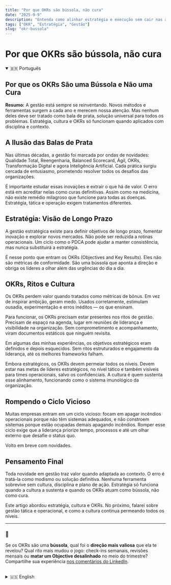 ```yaml
---
title: "Por que OKRs são bússola, não cura"
date: "2025-9-9"
description: "Entenda como alinhar estratégia e execução sem cair nas armadilhas comuns."
tags: ["OKR", "Estratégia", "Gestão"]
slug: "okr-bussola"
---
```

# Por que OKRs são bússola, não cura

<details open>
  <summary>🇧🇷 Português</summary>

## Por que os OKRs São uma Bússola e Não uma Cura

**Resumo:** A gestão está sempre se reinventando. Novos métodos e ferramentas surgem a cada ano e merecem nossa atenção. Mas nenhum deles deve ser tratado como bala de prata, solução universal para todos os problemas. Estratégia, cultura e OKRs só funcionam quando aplicados com disciplina e contexto.

## A Ilusão das Balas de Prata

Nas últimas décadas, a gestão foi marcada por ondas de novidades: Qualidade Total, Reengenharia, Balanced Scorecard, Ágil, OKRs, Transformação Digital e agora Inteligência Artificial. Cada prática surgiu cercada de entusiasmo, prometendo resolver todos os desafios das organizações.

É importante estudar essas inovações e extrair o que há de valor. O erro está em acreditar nelas como curas definitivas. Assim como na medicina, não existe remédio milagroso que funcione para todas as doenças. Estratégia, tática e operação exigem tratamentos diferentes.

## Estratégia: Visão de Longo Prazo

A gestão estratégica existe para definir objetivos de longo prazo, fomentar inovação e explorar novos mercados. Não pode ser reduzida a rotinas operacionais. Um ciclo como o PDCA pode ajudar a manter consistência, mas nunca substituirá a estratégia.

É nesse ponto que entram os OKRs (Objectives and Key Results). Eles não são métricas de conformidade. São uma bússola que aponta a direção e obriga os líderes a olhar além das urgências do dia a dia.

## OKRs, Ritos e Cultura

Os OKRs perdem valor quando tratados como métricas de bônus. Em vez de inspirar ambição, geram medo. Usados corretamente, estimulam ousadia, experimentação e erros inéditos — os que ensinam.

Para funcionar, os OKRs precisam estar presentes nos ritos de gestão. Precisam de espaço na agenda, lugar em reuniões de liderança e visibilidade na organização. Sem comprometimento e acompanhamento, viram documentos estáticos que ninguém revisita.

Em algumas das minhas experiências, os objetivos estratégicos eram definidos e depois esquecidos. Sem ritos estruturados e engajamento da liderança, até os melhores frameworks falham.

Embora estratégicos, os OKRs devem permeiar todos os níveis. Devem estar nas metas de líderes estratégicos, no nível tático e também visíveis para times operacionais, salvo os confidenciais. A cultura é quem sustenta esse alinhamento, funcionando como o sistema imunológico da organização.

## Rompendo o Ciclo Vicioso

Muitas empresas entram em um ciclo vicioso: focam em apagar incêndios operacionais porque não têm sistemas adequados, e não constroem sistemas porque estão ocupadas demais apagando incêndios. Romper esse ciclo exige que a liderança priorize tempo, processos e até um olhar externo que desafie o status quo.

Volto em breve com novidades.

## Pensamento Final

Toda novidade em gestão traz valor quando adaptada ao contexto. O erro é tratá-la como modismo ou solução definitiva. Nenhuma ferramenta sobrevive sem cultura, disciplina e plano de ação. Estratégia só funciona quando a cultura a sustenta e quando os OKRs atuam como bússola, não como cura.

Este artigo abordou estratégia, cultura e OKRs. No próximo, falarei sobre gestão tática e operacional, e como a cultura continua permeando todos os níveis.

---

### 💬
Se os OKRs são uma **bússola**, qual foi o **direção mais valiosa** que ela te revelou? Qual rito mais mudou o jogo: check-ins semanais, revisões mensais ou **matar um Objective desalinhado** no meio do trimestre?  
Compartilhe sua experiência [nos comentários do LinkedIn](https://www.linkedin.com/pulse/why-okrs-compass-cure-eduardo-minari-yqjhf).

</details>

<br />

<details>
  <summary>🇺🇸 English</summary>

## Why OKRs Are a Compass, Not a Cure

**Summary:** Management is constantly reinventing itself. New methods and tools emerge every year and deserve our attention. But none of them should be treated as a silver bullet, a universal solution to every problem. Strategy, culture, and OKRs only work when applied with discipline and context.

## The Illusion of Silver Bullets

Over the past decades, management has been marked by waves of innovation: Total Quality, Reengineering, Balanced Scorecard, Agile, OKRs, Digital Transformation, and now AI. Each new practice arrives with enthusiasm, promising to solve every organizational challenge.

It is important to study these innovations and extract what is valuable. The mistake is to believe in them as definitive cures. Just as in medicine, there is no miracle drug that works for every disease. Strategy, tactics, and operations each require their own approach.

## Strategy: Long-Term Vision

Strategic management exists to set long-term goals, drive innovation, and explore new markets. It cannot be reduced to operational routines. A cycle like PDCA may help with consistency, but it will never replace strategy.

This is where OKRs (Objectives and Key Results) come in. They are not compliance metrics. They are a compass, pointing the organization toward a direction and forcing leaders to look beyond day-to-day urgencies.

## OKRs, Rituals, and Culture

OKRs lose their value when treated as bonus metrics. Instead of inspiring ambition, they create fear. Used correctly, they encourage boldness, experimentation, and unprecedented errors — the kind that teach.

To work, OKRs must be part of management rituals. They need time on the agenda, space in leadership meetings, and visibility across the organization. Without commitment and follow-up, they become static documents that no one revisits.

In some of my experiences, strategic goals were defined once and then forgotten. Without structured rituals and leadership engagement, even the best frameworks fail.

Although OKRs are strategic, they must permeate all levels. They belong in the goals of strategic leaders, in tactical management, and should be visible to operational teams, except when confidential. Culture is what sustains this alignment, serving as the immune system of the organization.

## Breaking the Vicious Loop

Many companies get trapped in a vicious loop: they focus on operational firefighting because they lack proper systems, and they fail to build those systems because they are too busy firefighting. Breaking this cycle requires leadership to prioritize time, processes, and external perspectives that challenge the status quo.

More info coming soon.

## Closing Thought

Every management innovation brings value when adapted to context. The mistake is to chase them as fads or treat them as definitive solutions. No tool survives without culture, discipline, and a plan of action. Strategy only works when culture sustains it and when OKRs act as a compass, not as a cure.

This article focused on strategy, culture, and OKRs. The next one addresses tactical and operational management, and how culture continues to underpin every level.

---

### 💬 
If OKRs are a **compass**, what’s the **most valuable direction** they helped you spot? Which ritual moved the needle most: weekly check-ins, monthly resets, or killing a misaligned Objective mid-quarter?  
Share your story [in the LinkedIn comments](https://www.linkedin.com/pulse/why-okrs-compass-cure-eduardo-minari-yqjhf).


</details>